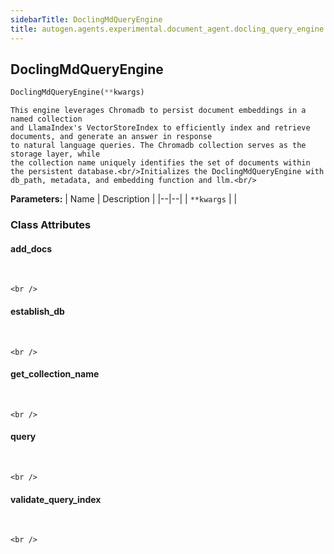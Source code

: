 ```yaml
---
sidebarTitle: DoclingMdQueryEngine
title: autogen.agents.experimental.document_agent.docling_query_engine.DoclingMdQueryEngine
---
```

<h2 id="autogen.agents.experimental.document_agent.docling_query_engine.DoclingMdQueryEngine" class="doc doc-heading">
    <code class="doc-symbol doc-symbol-heading doc-symbol-class"></code>
    <span class="doc doc-object-name doc-class-name">DoclingMdQueryEngine</span>
</h2>

```python
DoclingMdQueryEngine(**kwargs)
```

    This engine leverages Chromadb to persist document embeddings in a named collection
    and LlamaIndex's VectorStoreIndex to efficiently index and retrieve documents, and generate an answer in response
    to natural language queries. The Chromadb collection serves as the storage layer, while
    the collection name uniquely identifies the set of documents within the persistent database.<br/>Initializes the DoclingMdQueryEngine with db_path, metadata, and embedding function and llm.<br/>

<b>Parameters:</b>
| Name | Description |
|--|--|
| `**kwargs` |  |

### Class Attributes

<code class="doc-symbol doc-symbol-heading doc-symbol-attribute"></code>
#### add_docs
<br />

    <br />

<code class="doc-symbol doc-symbol-heading doc-symbol-attribute"></code>
#### establish_db
<br />

    <br />

<code class="doc-symbol doc-symbol-heading doc-symbol-attribute"></code>
#### get_collection_name
<br />

    <br />

<code class="doc-symbol doc-symbol-heading doc-symbol-attribute"></code>
#### query
<br />

    <br />

<code class="doc-symbol doc-symbol-heading doc-symbol-attribute"></code>
#### validate_query_index
<br />

    <br />